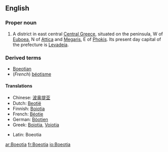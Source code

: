 ==English==
{{wikipedia}}

===Proper noun===
{{en-proper noun}}

# A district in east central [[Central Greece]], situated on the peninsula, W of [[Euboea]], N of [[Attica]] and [[Megaris]], E of [[Phokis]].  Its present day capital of the prefecture is [[Levadeia]].

===Derived terms===
* [[Boeotian]]
* (''French'') [[béotisme]]

====Translations====
{{rfc-level|Translations at L4+ not in L3 POS section (AutoFormat would have corrected level of Derived terms)}}
{{trans-top|a district in east central Central Greece}}
* Chinese: [[波奥提亚]]
* Dutch: [[Beotië]]
* Finnish: [[Boiotia]]
* French: [[Béotie]]
* German: [[Böotien]]
* Greek: [[Boiotia]], [[Voiotia]]
{{trans-mid}}
* Latin: Boeotia
{{trans-bottom}}

[[ar:Boeotia]]
[[fr:Boeotia]]
[[io:Boeotia]]